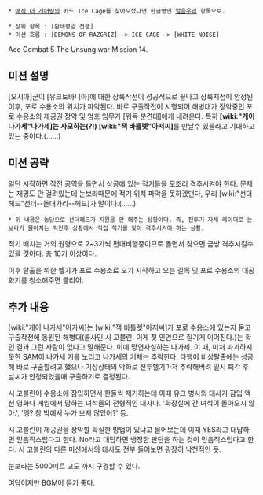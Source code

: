  * [[매직 더 개더링]]의 카드 Ice Cage를 찾아오셨다면 한글명인 [[얼음우리]] 항목으로.

 * 상위 항목 : [환태평양 전쟁]
 * 미션 흐름 : [DEMONS OF RAZGRIZ] -> ICE CAGE -> [WHITE NOISE]

Ace Combat 5 The Unsung war Mission 14.

== 미션 설명 ==

[오시아]군이 [유크토바니아]에 대한 상륙작전이 성공적으로 끝나고 상륙지점이 안정된 이후, 포로 수용소의 위치가 파악된다. 바로 구출작전이 시행되어 해병대가 장악중인 포로 수용소의 제공권 장악 및 엄호 임무가 [워독 분견대]에게 내려온다. 특히 '''[wiki:"케이 나가세"나가세]는 사모하는(?!) [wiki:"잭 바틀렛"아저씨]'''를 만날수 있을라고 기대하고 있는 중이다.(......)

== 미션 공략 ==

일단 시작하면 작전 공역을 돌면서 상공에 있는 적기들을 모조리 격추시켜야 한다. 문제는 재밍도 안 걸려있는데 눈보라때문에 적기 위치 파악을 못하겠댄다, 우리 [wiki:"선더헤드"선더--돌대가리--헤드]가 말이다.(......).

 * 위 내용은 농담으로 선더헤드가 지원을 안 해주는 상황이다. 즉, 전투기 자체 레이더로 눈보라가 몰아치는 악천후 상황에서 직접 적기를 찾아 격추시켜야 하는 상황.

적기 배치는 거의 원형으로 2~3기씩 편대비행중이므로 돌면서 찾으면 금방 격추시킬수 있을 것이다. 총 10기 이상이다.

이후 탈출을 위한 헬기가 포로 수용소로 오기 시작하고 오는 길목 및 포로 수용소의 대공 화기를 청소해주면 클리어.


== 추가 내용 ==

[wiki:"케이 나가세"아가씨]는 [wiki:"잭 바틀렛"아저씨]가 포로 수용소에 있는지 묻고 구출작전에 동원된 해병대(콜사인 시 고블린. 이게 첫 인연으로 질기게 이어진다.)는 확인 결과 그런 사람이 없다고 말해준다. 이에 망연자실하는 나가세. 이 때, 미처 파괴하지 못한 SAM이 나가세 기를 노리고 나가세의 기체는 추락한다. 다행이 비상탈출에는 성공해 바로 구출할려고 했으나 기상상태의 악화로 전투헬기마저 추락해버려 일시 퇴각 후 날씨가 안정되었을때 구출하기로 결정된다.

시 고블린이 수용소에 잠입하면서 한둘씩 제거하는데 이때 유크 병사의 대사가 잠입 액션 영화나 게임에서 당하는 녀석들의 전형적인 대사다. '화장실에 간 녀석이 돌아오지 않아.', '엥? 창 밖에서 누가 보지 않았어?' 등. 

시 고블린이 제공권을 장악할 확실한 방법이 있냐고 물어보는데 이때 YES라고 대답하면 믿음직스럽다고 한다. No라고 대답하면 냉정한 판단을 하는 것이 믿음직스럽다고 한다. 시 고블린의 다른 미션에서의 대사도 전부 들어보면 굉장히 낙천적인 듯.

눈보라는 5000피트 고도 까지 구경할 수 있다.

여담이지만 BGM이 듣기 좋다.

